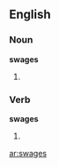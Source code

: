 ==English==

===Noun===
'''swages'''

# {{plural of|[[swage]]}}

===Verb===
'''swages'''

# {{third-person singular of|[[swage]]}}

[[ar:swages]]